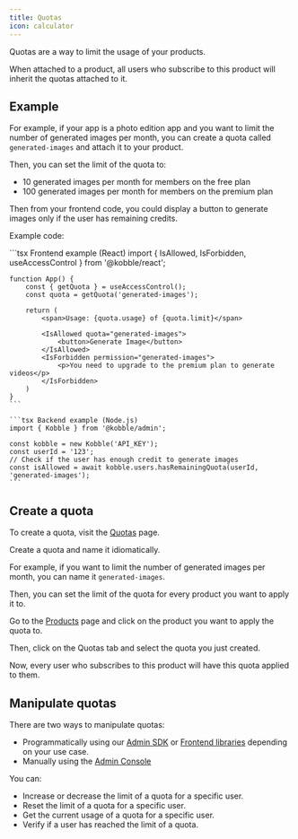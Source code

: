 ```yaml
---
title: Quotas
icon: calculator
---
```


Quotas are a way to limit the usage of your products.

When attached to a product, all users who subscribe to this product will inherit the quotas attached to it.

## Example

For example, if your app is a photo edition app and you want to limit the number of generated images per month, you can create a quota called `generated-images` and attach it to your product.

Then, you can set the limit of the quota to:

- 10 generated images per month for members on the free plan
- 100 generated images per month for members on the premium plan

Then from your frontend code, you could display a button to generate images only if the user has remaining credits.

Example code:

<CodeGroup>
    ```tsx Frontend example (React)
    import { IsAllowed, IsForbidden, useAccessControl } from '@kobble/react';

    function App() {
        const { getQuota } = useAccessControl();
        const quota = getQuota('generated-images');

        return (
            <span>Usage: {quota.usage} of {quota.limit}</span>

            <IsAllowed quota="generated-images">
                <button>Generate Image</button>
            </IsAllowed>
            <IsForbidden permission="generated-images">
                <p>You need to upgrade to the premium plan to generate videos</p>
            </IsForbidden>
        )
    }
    ```

    ```tsx Backend example (Node.js)
    import { Kobble } from '@kobble/admin';

    const kobble = new Kobble('API_KEY');
    const userId = '123';
    // Check if the user has enough credit to generate images
    const isAllowed = await kobble.users.hasRemainingQuota(userId, 'generated-images');
    ```
</CodeGroup>

## Create a quota

To create a quota, visit the [Quotas](https://app.kobble.io/p/monetize/quotas) page.

Create a quota and name it idiomatically.

For example, if you want to limit the number of generated images per month, you can name it `generated-images`.

Then, you can set the limit of the quota for every product you want to apply it to.

Go to the [Products](https://app.kobble.io/p/monetize/products) page and click on the product you want to apply the quota to.

Then, click on the Quotas tab and select the quota you just created.

Now, every user who subscribes to this product will have this quota applied to them.

## Manipulate quotas

There are two ways to manipulate quotas:
- Programmatically using our [Admin SDK](/libraries/admin-sdk/node) or [Frontend libraries](/libraries/client-sdk) depending on your use case.
- Manually using the [Admin Console](https://app.kobble.io/p/users/view)

You can:
- Increase or decrease the limit of a quota for a specific user.
- Reset the limit of a quota for a specific user.
- Get the current usage of a quota for a specific user.
- Verify if a user has reached the limit of a quota.

